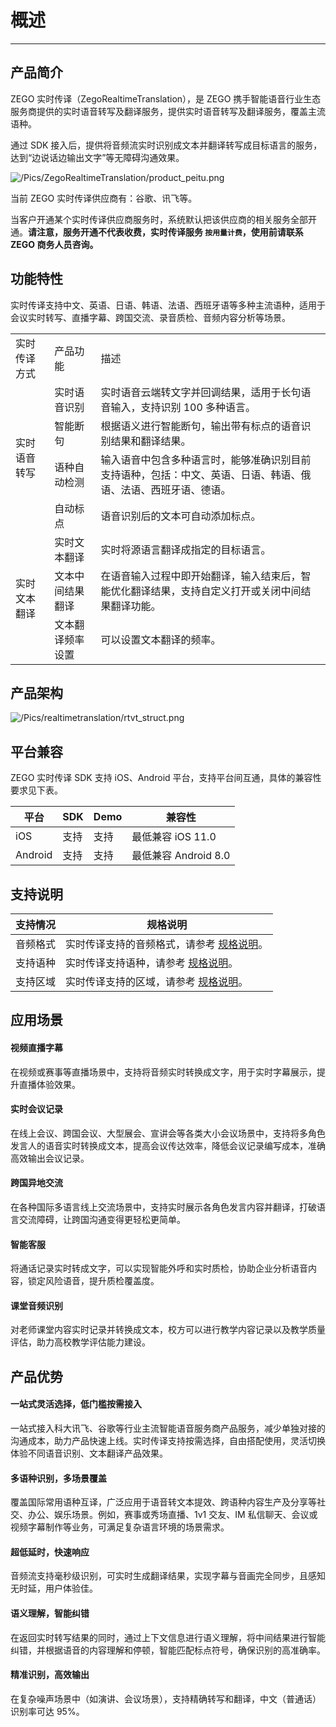 # 概述

- - -

## 产品简介

ZEGO 实时传译（ZegoRealtimeTranslation），是 ZEGO 携手智能语音行业生态服务商提供的实时语音转写及翻译服务，提供实时语音转写及翻译服务，覆盖主流语种。

通过 SDK 接入后，提供将音频流实时识别成文本并翻译转写成目标语言的服务，达到“边说话边输出文字”等无障碍沟通效果。

![/Pics/ZegoRealtimeTranslation/product_peitu.png](http://doc.oa.zego.im/Pics/ZegoRealtimeTranslation/product_peitu.png)


<div class="mk-warning">

<p>当前 ZEGO 实时传译供应商有：谷歌、讯飞等。</p>

<p>当客户开通某个实时传译供应商服务时，系统默认把该供应商的相关服务全部开通。<b>请注意，服务开通不代表收费，实时传译服务 <code>按用量计费</code>，使用前请联系 ZEGO 商务人员咨询。</b></p>
</div>

## 功能特性

实时传译支持中文、英语、日语、韩语、法语、西班牙语等多种主流语种，适用于会议实时转写、直播字幕、跨国交流、录音质检、音频内容分析等场景。

<table>
  <colgroup>
    <col>
    <col>
  </colgroup>
<tbody><tr>
<td>实时传译方式</td>
<td>产品功能</td>
<td>描述</td>
</tr>
<tr>
<td rowspan="4">实时语音转写</td>
<td>实时语音识别</td>
<td>实时语音云端转文字并回调结果，适用于长句语音输入，支持识别 100 多种语言。</td>
</tr>
<tr>
<td>智能断句</td>
<td>根据语义进行智能断句，输出带有标点的语音识别结果和翻译结果。</td>
</tr>
<tr>
<td>语种自动检测</td>
<td>输入语音中包含多种语言时，能够准确识别目前支持语种，包括：中文、英语、日语、韩语、俄语、法语、西班牙语、德语。</td>
</tr>
<tr>
<td>自动标点</td>
<td>语音识别后的文本可自动添加标点。</td>
</tr>
<tr>
<td rowspan="3">实时文本翻译</td>
<td>实时文本翻译</td>
<td>实时将源语言翻译成指定的目标语言。</td>
</tr>
<tr>
<td>文本中间结果翻译</td>
<td>在语音输入过程中即开始翻译，输入结束后，智能优化翻译结果，支持自定义打开或关闭中间结果翻译功能。</td>
</tr>
<tr>
<td>文本翻译频率设置</td>
<td>可以设置文本翻译的频率。</td>
</tr>
</tbody></table>


## 产品架构

![/Pics/realtimetranslation/rtvt_struct.png](http://doc.oa.zego.im/Pics/ZegoRealtimeTranslation/ZegoRealtimeTranslation_architecture.png)

## 平台兼容

ZEGO 实时传译 SDK 支持 iOS、Android 平台，支持平台间互通，具体的兼容性要求见下表。

| 平台 | SDK | Demo | 兼容性 |
| --- | --- | --- |---|
| iOS | 支持 | 支持|最低兼容 iOS 11.0|
| Android | 支持 | 支持|最低兼容 Android 8.0|


## 支持说明
| 支持情况 | 规格说明 |
| --- | ---- |
| 音频格式 | 实时传译支持的音频格式，请参考 [规格说明](!Restrictions)。|
| 支持语种 | 实时传译支持语种，请参考 [规格说明](!Restrictions)。|
| 支持区域 | 实时传译支持的区域，请参考 [规格说明](!Restrictions)。|


## 应用场景

#### 视频直播字幕

在视频或赛事等直播场景中，支持将音频实时转换成文字，用于实时字幕展示，提升直播体验效果。

#### 实时会议记录

在线上会议、跨国会议、大型展会、宣讲会等各类大小会议场景中，支持将多角色发言人的语音实时转换成文本，提高会议传达效率，降低会议记录编写成本，准确高效输出会议记录。

#### 跨国异地交流

在各种国际多语言线上交流场景中，支持实时展示各角色发言内容并翻译，打破语言交流障碍，让跨国沟通变得更轻松更简单。

#### 智能客服

将通话记录实时转成文字，可以实现智能外呼和实时质检，协助企业分析语音内容，锁定风险语音，提升质检覆盖度。

#### 课堂音频识别

对老师课堂内容实时记录并转换成文本，校方可以进行教学内容记录以及教学质量评估，助力高校教学评估能力建设。


## 产品优势

#### 一站式灵活选择，低门槛按需接入

一站式接入科大讯飞、谷歌等行业主流智能语音服务商产品服务，减少单独对接的沟通成本，助力产品快速上线。实时传译支持按需选择，自由搭配使用，灵活切换体验不同语音识别、文本翻译产品效果。

#### 多语种识别，多场景覆盖

覆盖国际常用语种互译，广泛应用于语音转文本提效、跨语种内容生产及分享等社交、办公、娱乐场景。例如，赛事或秀场直播、1v1 交友、IM 私信聊天、会议或视频字幕制作等业务，可满足复杂语言环境的场景需求。

#### 超低延时，快速响应

音频流支持毫秒级识别，可实时生成翻译结果，实现字幕与音画完全同步，且感知无时延，用户体验佳。

#### 语义理解，智能纠错

在返回实时转写结果的同时，通过上下文信息进行语义理解，将中间结果进行智能纠错，并根据语音的内容理解和停顿，智能匹配标点符号，确保识别的高准确率。

#### 精准识别，高效输出

在复杂噪声场景中（如演讲、会议场景），支持精确转写和翻译，中文（普通话）识别率可达 95%。
